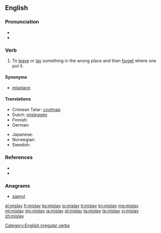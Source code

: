 ==English==

===Pronunciation===
* {{IPA|/ˈmɪsleɪ/}}
* {{rhymes|eɪ}}

===Verb===
{{en-verb|mislays|mislaying|mislaid}}

# To [[leave]] or [[lay]] something in the wrong place and then [[forget]] where one put it.

====Synonyms====
* [[misplace]]

====Translations====
{{trans-top|To leave something in the wrong place and then forget where one put it}}
* Crimean Tatar: [[coytmaq]]
* Dutch: [[misleggen]]
* Finnish: {{t-|fi|hukata}}
* German: {{t+|de|verlegen}}
{{trans-mid}}
* Japanese: {{t-|ja|置き忘れる|tr=okiwasureru}}
* Norwegian: {{t+|no|forlegge}}
* Swedish: {{t+|sv|förlägga}}
{{trans-bottom}}

===References===
* {{R:Century 1911}}
* {{R:Webster 1913}}

===Anagrams===
* [[siamyl#English|siamyl]]

[[Category:English irregular verbs]]

[[el:mislay]]
[[fr:mislay]]
[[ko:mislay]]
[[io:mislay]]
[[it:mislay]]
[[kn:mislay]]
[[mg:mislay]]
[[ml:mislay]]
[[my:mislay]]
[[ja:mislay]]
[[pl:mislay]]
[[ta:mislay]]
[[te:mislay]]
[[vi:mislay]]
[[zh:mislay]]